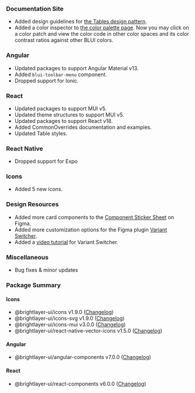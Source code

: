 ### Documentation Site

-   Added design guidelines for [the Tables design pattern](/patterns/tables).
-   Added a color inspector to [the color palette page](/style/color). Now you may click on a color patch and view the color code in other color spaces and its color contrast ratios against other BLUI colors.

### Angular

-   Updated packages to support Angular Material v13.
-   Added `blui-toolbar-menu` component.
-   Dropped support for Ionic.

### React

-   Updated packages to support MUI v5.
-   Updated theme structures to support MUI v5.
-   Updated packages to support React v18.
-   Added CommonOverrides documentation and examples.
-   Updated Table styles.

### React Native

-   Dropped support for Expo

### Icons

-   Added 5 new icons.

### Design Resources

-   Added more card components to the [Component Sticker Sheet](https://www.figma.com/community/file/1024360297793425107) on Figma.
-   Added more customization options for the Figma plugin [Variant Switcher](https://www.figma.com/community/plugin/971482182464094790).
-   Added a [video tutorial](https://www.youtube.com/watch?v=JBiuas4_Occ) for Variant Switcher.

### Miscellaneous

-   Bug fixes & minor updates

### Package Summary

#### Icons

-   @brightlayer-ui/icons v1.9.0 ([Changelog](https://github.com/brightlayer-ui/icons/blob/master/CHANGELOG.md))
-   @brightlayer-ui/icons-svg v1.9.0 ([Changelog](https://github.com/brightlayer-ui/icons/blob/master/CHANGELOG.md))
-   @brightlayer-ui/icons-mui v3.0.0 ([Changelog](https://github.com/brightlayer-ui/icons/blob/master/mui/CHANGELOG.md))
-   @brightlayer-ui/react-native-vector-icons v1.5.0 ([Changelog](https://github.com/brightlayer-ui/icons/blob/master/rn-vector/CHANGELOG.md))

#### Angular

-   @brightlayer-ui/angular-components v7.0.0 ([Changelog](https://github.com/brightlayer-ui/angular-component-library/blob/master/CHANGELOG.md))

#### React

-   @brightlayer-ui/react-components v6.0.0 ([Changelog](https://github.com/brightlayer-ui/react-component-library/blob/master/CHANGELOG.md))
